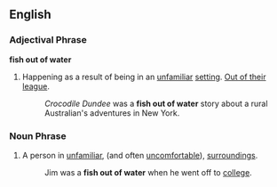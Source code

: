 ==English==

===Adjectival Phrase===
'''fish out of water''' 
# Happening as a result of being in an [[unfamiliar]] [[setting]]. [[Out of their league]].
#: ''Crocodile Dundee'' was a '''fish out of water''' story about a rural Australian's adventures in New York.

===Noun Phrase===
# A person in [[unfamiliar]], (and often [[uncomfortable]]), [[surroundings]].
#: Jim was a '''fish out of water''' when he went off to [[college]].